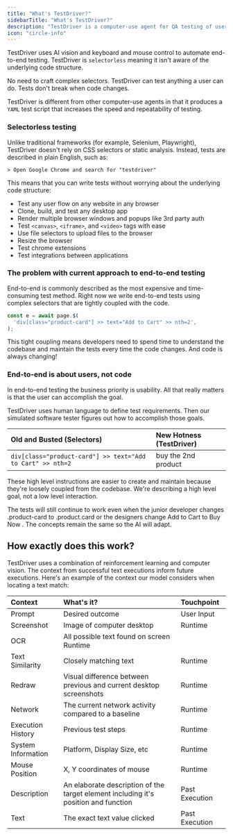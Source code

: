 ```yaml
---
title: "What's TestDriver?"
sidebarTitle: "What's TestDriver?"
description: "TestDriver is a computer-use agent for QA testing of user interfaces."
icon: "circle-info"
---
```


TestDriver uses AI vision and keyboard and mouse control to automate end-to-end testing. TestDriver is `selectorless` meaning it isn't aware of the underlying code structure.

<CardGroup cols={3}>
  <Card title="Easier Setup" icon="wrench">
    No need to craft complex selectors.
  </Card>
  <Card title="More Power" icon="bolt">
    TestDriver can test anything a user can do.
  </Card>
  <Card title="Less Maintenance" icon="bandage">
    Tests don't break when code changes.
  </Card>
</CardGroup>

TestDriver is different from other computer-use agents in that it produces a `YAML` test script that increases the speed and repeatability of testing.

### Selectorless testing

Unlike traditional frameworks (for example, Selenium, Playwright), TestDriver doesn't rely on CSS selectors or static analysis. Instead, tests are described in plain English, such as:

```
> Open Google Chrome and search for "testdriver"
```

This means that you can write tests without worrying about the underlying code structure:

- Test any user flow on any website in any browser
- Clone, build, and test any desktop app
- Render multiple browser windows and popups like 3rd party auth
- Test `<canvas>`, `<iframe>`, and `<video>` tags with ease
- Use file selectors to upload files to the browser
- Resize the browser
- Test chrome extensions
- Test integrations between applications

### The problem with current approach to end-to-end testing

End-to-end is commonly described as the most expensive and time-consuming test method. Right now we write end-to-end tests using complex selectors that are tightly coupled with the code.

```js
const e = await page.$(
  'div[class="product-card"] >> text="Add to Cart" >> nth=2',
);
```

This tight coupling means developers need to spend time to understand the codebase and maintain the tests every time the code changes. And code is always changing!

### End-to-end is about users, not code

In end-to-end testing the business priority is usability. All that really matters is that the user can accomplish the goal.

TestDriver uses human language to define test requirements. Then our simulated software tester figures out how to accomplish those goals.

| Old and Busted (Selectors)                                 | New Hotness (TestDriver) |
| :--------------------------------------------------------- | :----------------------- |
| `div[class="product-card"] >> text="Add to Cart" >> nth=2` | buy the 2nd product      |

These high level instructions are easier to create and maintain because they're loosely coupled from the codebase. We're describing a high level goal, not a low level interaction.

The tests will still continue to work even when the junior developer changes .product-card to .product.card or the designers change Add to Cart to Buy Now . The concepts remain the same so the AI will adapt.

## How exactly does this work?

TestDriver uses a combination of reinforcement learning and computer vision. The context from successful text executions inform future executions. Here's an example of the context our model considers when locating a text match:

| Context            | What's it?                                                                          | Touchpoint     |
| :----------------- | :---------------------------------------------------------------------------------- | :------------- |
| Prompt             | Desired outcome                                                                     | User Input     |
| Screenshot         | Image of computer desktop                                                           | Runtime        |
| OCR                | All possible text found on screen Runtime                                           |
| Text Similarity    | Closely matching text                                                               | Runtime        |
| Redraw             | Visual difference between previous and current desktop screenshots                  | Runtime        |
| Network            | The current network activity compared to a baseline                                 | Runtime        |
| Execution History  | Previous test steps                                                                 | Runtime        |
| System Information | Platform, Display Size, etc                                                         | Runtime        |
| Mouse Position     | X, Y coordinates of mouse                                                           | Runtime        |
| Description        | An elaborate description of the target element including it's position and function | Past Execution |
| Text               | The exact text value clicked                                                        | Past Execution |
